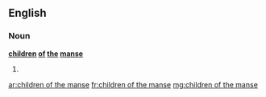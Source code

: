 ==English==

===Noun===
'''[[children]] [[of]] [[the]] [[manse]]''' {{p}}

# {{plural of|child of the manse}}

[[ar:children of the manse]]
[[fr:children of the manse]]
[[mg:children of the manse]]